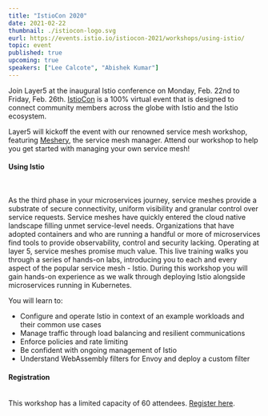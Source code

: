 ```yaml
---
title: "IstioCon 2020"
date: 2021-02-22
thumbnail: ./istiocon-logo.svg
eurl: https://events.istio.io/istiocon-2021/workshops/using-istio/
topic: event
published: true
upcoming: true
speakers: ["Lee Calcote", "Abishek Kumar"]
---
```

Join Layer5 at the inaugural Istio conference on Monday, Feb. 22nd to Friday, Feb. 26th. <a href="https://events.istio.io/istiocon-2021/about/">IstioCon</a> is a 100% virtual event that is designed to connect community members across the globe with Istio and the Istio ecosystem.

Layer5 will kickoff the event with our renowned service mesh workshop, featuring <a href="/meshery">Meshery</a>, the service mesh manager. Attend our workshop to help you get started with managing your own service mesh!

<h4>Using Istio</h4>
<br />
<p>
As the third phase in your microservices journey, service meshes provide a substrate of secure connectivity, uniform visibility and granular control over service requests. Service meshes have quickly entered the cloud native landscape filling unmet service-level needs. Organizations that have adopted containers and who are running a handful or more of microservices find tools to provide observability, control and security lacking. Operating at layer 5, service meshes promise much value. This live training walks you through a series of hands-on labs, introducing you to each and every aspect of the popular service mesh - Istio. During this workshop you will gain hands-on experience as we walk through deploying Istio alongside microservices running in Kubernetes.
</p>
You will learn to:

<ul>
<li>Configure and operate Istio in context of an example workloads and their common use cases</li>
<li>Manage traffic through load balancing and resilient communications</li>
<li>Enforce policies and rate limiting</li>
<li>Be confident with ongoing management of Istio</li>
<li>Understand WebAssembly filters for Envoy and deploy a custom filter</li>
</ul>
<h4>Registration</h4>
<br />
This workshop has a limited capacity of 60 attendees. <a href="https://events.istio.io/istiocon-2021/workshops/using-istio/">Register here</a>.
